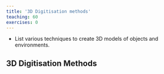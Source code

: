 ```yaml
---
title: '3D Digitisation methods'
teaching: 60
exercises: 0
---
```


:::::::::::::::::::::::::::::::::::::: questions 

- List various techniques to create 3D models
of objects and environments.

:::::::::::::::::::::::::::::::::::::::::::::::::


## 3D Digitisation Methods

